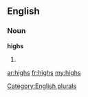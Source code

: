 ==English==

===Noun===
'''highs'''

# {{plural of|[[high]]}}

[[Category:English plurals]]

[[ar:highs]]
[[fr:highs]]
[[my:highs]]